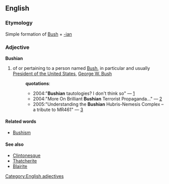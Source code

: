 == English ==
=== Etymology ===
Simple formation of [[Bush]] + [[-ian]]
=== Adjective ===
[[Category:English adjectives]]
'''Bushian'''
# of or pertaining to a person named [[Bush]], in particular and usually [[w:President of the United States|President of the United States]], [[w:George W. Bush|George W. Bush]]
#:'''quotations''':
#:*2004:"'''Bushian''' tautologies? I don't think so" &mdash; [http://itre.cis.upenn.edu/~myl/languagelog/archives/001588.html]
#:*2004:"More On Brilliant '''Bushian''' Terrorist Propaganda…" &mdash; [http://thegameandhowweplayedit.com/index.php?p=235]
#:*2005:"Understanding the '''Bushian''' Hubris-Nemesis Complex – a tribute to MR461" &mdash; [http://depthomelandinsecurity.blogspot.com/2005/03/understanding-bushian-hubris-nemesis.html]
==== Related words ====
* [[Bushism]]
==== See also ====
* [[Clintonesque]]
* [[Thatcherite]]
* [[Blairite]]